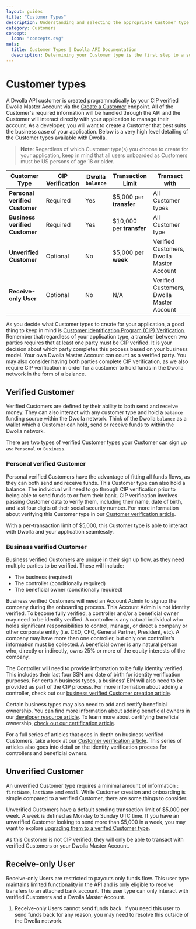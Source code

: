 ```yaml
---
layout: guides
title: "Customer Types"
description: Understanding and selecting the appropriate Customer type is the first step to a successful payment integration.
category: Customers
concept:
  icon: "concepts.svg"
meta:
  title: Customer Types | Dwolla API Documentation
  description: Determining your Customer type is the first step to a successful integration.
---
```


# Customer types

A Dwolla API customer is created programmatically by your CIP verified Dwolla Master Account via the [Create a Customer](https://docs.dwolla.com/#create-a-customer) endpoint. All of the Customer's required information will be handled through the API and the Customer will interact directly with your application to manage their account. As a developer, you will want to create a Customer that best suits the business case of your application. Below is a very high level detailing of the Customer types available with Dwolla.

> **Note**: Regardless of which Customer type(s) you choose to create for your application, keep in mind that all users onboarded as Customers must be US persons of age 18 or older.

| **Customer Type**              | CIP Verification | Dwolla `balance` | Transaction Limit         | Transact with                             |
| ------------------------------ | ---------------- | ---------------- | ------------------------- | ----------------------------------------- |
| **Personal verified Customer** | Required         | Yes              | \$5,000 per **transfer**  | All Customer types                        |
| **Business verified Customer** | Required         | Yes              | \$10,000 per **transfer** | All Customer type                         |
| **Unverified Customer**        | Optional         | No               | \$5,000 per **week**      | Verified Customers, Dwolla Master Account |
| **Receive-only User**          | Optional         | No               | N/A                       | Verified Customers, Dwolla Master Account |

As you decide what Customer types to create for your application, a good thing to keep in mind is [Customer Identification Program (CIP) Verification](https://www.dwolla.com/updates/guide-to-cip-customer-identification-program-dwolla-payments-api/). Remember that regardless of your application type, a transfer between two parties requires that at least one party must be CIP verified. It is your decision about which party completes this process based on your business model. Your own Dwolla Master Account can count as a verified party. You may also consider having both parties complete CIP verification, as we also require CIP verification in order for a customer to hold funds in the Dwolla network in the form of a balance.

## Verified Customer

Verified Customers are defined by their ability to both send and receive money. They can also interact with any customer type and hold a `balance` funding source within the Dwolla network. Think of the Dwolla `balance` as a wallet which a Customer can hold, send or receive funds to within the Dwolla network.

There are two types of verified Customer types your Customer can sign up as: `Personal` or `Business`.

### Personal verified Customer

Personal verified Customers have the advantage of fitting all funds flows, as they can both send and receive funds. This Customer type can also hold a balance. The individual will need to go through CIP verification prior to being able to send funds to or from their bank. CIP verification involves passing Customer data to verify them, including their name, date of birth, and last four digits of their social security number. For more information about verifying this Customer type in our [Customer verification article](/resources/personal-verified-customer/create-personal-verified-customers.html).

With a per-transaction limit of \$5,000, this Customer type is able to interact with Dwolla and your application seamlessly.

### Business verified Customer

Business verified Customers are unique in their sign up flow, as they need multiple parties to be verified. These will include:

- The business (required)
- The controller (conditionally required)
- The beneficial owner (conditionally required)

Business verified Customers will need an Account Admin to signup the company during the onboarding process. This Account Admin is not identity verified. To become fully verified, a controller and/or a beneficial owner may need to be identity verified. A controller is any natural individual who holds significant responsibilities to control, manage, or direct a company or other corporate entity (i.e. CEO, CFO, General Partner, President, etc). A company may have more than one controller, but only one controller’s information must be collected. A beneficial owner is any natural person who, directly or indirectly, owns 25% or more of the equity interests of the company.

The Controller will need to provide information to be fully identity verified. This includes their last four SSN and date of birth for identity verification purposes. For certain business types, a business’ EIN will also need to be provided as part of the CIP process. For more information about adding a controller, check out our [business verified Customer creation article](https://developers.dwolla.com/resources/business-verified-customer/create-business-verified-customers.html).

Certain business types may also need to add and certify beneficial ownership. You can find more information about adding beneficial owners in our [developer resource article](https://developers.dwolla.com/resources/business-verified-customer/adding-beneficial-owners.html). To learn more about certifying beneficial ownership, [check out our certification article](https://developers.dwolla.com/resources/business-verified-customer/handling-beneficial-owner-certification.html).

For a full series of articles that goes in depth on business verified Customers, take a look at our [Customer verification article](https://developers.dwolla.com/resources/business-verified-customer.html). This series of articles also goes into detail on the identity verification process for controllers and beneficial owners.

## Unverified Customer

An unverified Customer type requires a minimal amount of information : `firstName`, `lastName` and `email`. While Customer creation and onboarding is simple compared to a verified Customer, there are some things to consider.

Unverified Customers have a default sending transaction limit of $5,000 per week. A week is defined as Monday to Sunday UTC time. If you have an unverified Customer looking to send more than $5,000 in a week, you may want to explore [upgrading them to a verifed Customer type](https://docs.dwolla.com/#update-a-customer).

As this Customer is not CIP verified, they will only be able to transact with verified Customers or your Dwolla Master Account.

## Receive-only User

Receive-only Users are restricted to payouts only funds flow. This user type maintains limited functionality in the API and is only eligible to receive transfers to an attached bank account. This user type can only interact with verified Customers and a Dwolla Master Account.

<ol class="alerts">
  <li class="alert icon-alert-info">
    Receive-only Users cannot send funds back. If you need this user to send
    funds back for any reason, you may need to resolve this outside of the
    Dwolla network.
  </li>
</ol>
